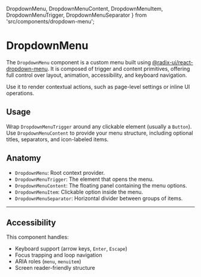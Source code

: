   DropdownMenu,
  DropdownMenuContent,
  DropdownMenuItem,
  DropdownMenuTrigger,
  DropdownMenuSeparator
} from 'src/components/dropdown-menu';

<Meta of={DropdownMenuStories} />

# DropdownMenu

The `DropdownMenu` component is a custom menu built using [@radix-ui/react-dropdown-menu](https://www.radix-ui.com/docs/primitives/components/dropdown-menu).
It is composed of trigger and content primitives, offering full control over layout, animation, accessibility, and keyboard navigation.

Use it to render contextual actions, such as page-level settings or inline UI operations.

## Usage

Wrap `DropdownMenuTrigger` around any clickable element (usually a `Button`).
Use `DropdownMenuContent` to provide your menu structure, including optional titles, separators, and icon-labeled items.

<Canvas of={Default} />

## Anatomy

- `DropdownMenu`: Root context provider.
- `DropdownMenuTrigger`: The element that opens the menu.
- `DropdownMenuContent`: The floating panel containing the menu options.
- `DropdownMenuItem`: Clickable option inside the menu.
- `DropdownMenuSeparator`: Horizontal divider between groups of items.

---

## Accessibility

This component handles:

- Keyboard support (arrow keys, `Enter`, `Escape`)
- Focus trapping and loop navigation
- ARIA roles (`menu`, `menuitem`)
- Screen reader-friendly structure
